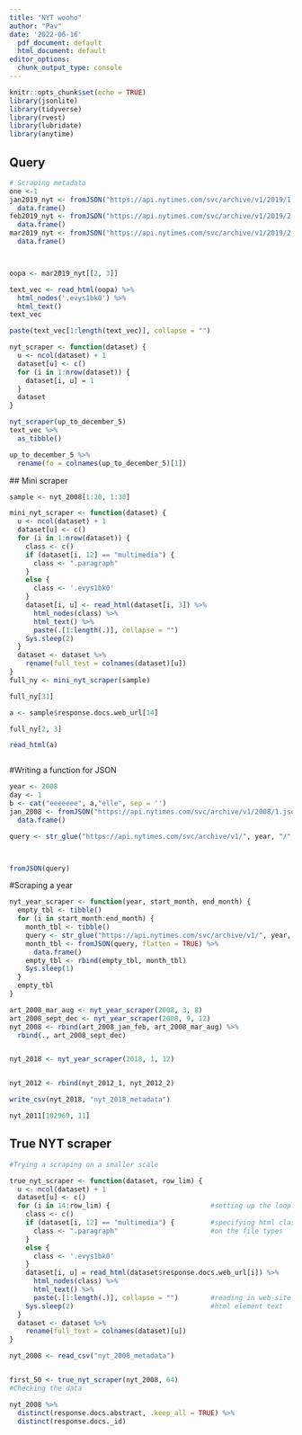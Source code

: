 ```yaml
---
title: "NYT wooho"
author: "Pav"
date: '2022-06-16'
  pdf_document: default
  html_document: default
editor_options:
  chunk_output_type: console
---
```


```r
knitr::opts_chunk$set(echo = TRUE)
library(jsonlite) 
library(tidyverse)
library(rvest)
library(lubridate)
library(anytime)
```

## Query 


```r
# Scraping metadata
one <-1 
jan2019_nyt <- fromJSON("https://api.nytimes.com/svc/archive/v1/2019/1.json?api-key={api}", flatten = TRUE) %>%
  data.frame()
feb2019_nyt <- fromJSON("https://api.nytimes.com/svc/archive/v1/2019/2.json?api-key={api}", flatten = TRUE) %>%
  data.frame()
mar2019_nyt <- fromJSON("https://api.nytimes.com/svc/archive/v1/2019/2.json?api-key={api}", flatten = TRUE) %>%
  data.frame()



oopa <- mar2019_nyt[[2, 3]]

text_vec <- read_html(oopa) %>%
  html_nodes('.evys1bk0') %>%
  html_text() 
text_vec

paste(text_vec[1:length(text_vec)], collapse = "")

nyt_scraper <- function(dataset) {
  u <- ncol(dataset) + 1
  dataset[u] <- c()
  for (i in 1:nrow(dataset)) {
    dataset[i, u] = 1
  }
  dataset
}

nyt_scraper(up_to_december_5)
text_vec %>%
  as_tibble()

up_to_december_5 %>%
  rename(fo = colnames(up_to_december_5)[1])

```

 ## Mini scraper 
```r
sample <- nyt_2008[1:20, 1:30]

mini_nyt_scraper <- function(dataset) {
  u <- ncol(dataset) + 1
  dataset[u] <- c()
  for (i in 1:nrow(dataset)) {
    class <- c()
    if (dataset[i, 12] == "multimedia") {
      class <- ".paragraph"
    }
    else {
      class <- '.evys1bk0'
    }
    dataset[i, u] <- read_html(dataset[i, 3]) %>%
      html_nodes(class) %>%
      html_text() %>%
      paste(.[1:length(.)], collapse = "")
    Sys.sleep(2)
  }
  dataset <- dataset %>%
    rename(full_test = colnames(dataset)[u])
}
full_ny <- mini_nyt_scraper(sample)

full_ny[31]

a <- sample$response.docs.web_url[14]

full_ny[2, 3]

read_html(a)



```

#Writing a function for JSON 


```r

year <- 2008
day <- 1
b <- cat("eeeeeee", a,"elle", sep = '')
jan_2008 <- fromJSON("https://api.nytimes.com/svc/archive/v1/2008/1.json?api-key={api}", flatten = TRUE) %>%
  data.frame() 

query <- str_glue("https://api.nytimes.com/svc/archive/v1/", year, "/", day, ".json?api-key={api}", sep = '')



fromJSON(query)
```


#Scraping a year

```r
nyt_year_scraper <- function(year, start_month, end_month) {
  empty_tbl <- tibble()
  for (i in start_month:end_month) {
    month_tbl <- tibble()
    query <- str_glue("https://api.nytimes.com/svc/archive/v1/", year, "/", i, ".json?api-key={api}", sep = '')
    month_tbl <- fromJSON(query, flatten = TRUE) %>%
      data.frame()
    empty_tbl <- rbind(empty_tbl, month_tbl)
    Sys.sleep(1)
  }
  empty_tbl
}

art_2008_mar_aug <- nyt_year_scraper(2008, 3, 8)
art_2008_sept_dec <- nyt_year_scraper(2008, 9, 12)
nyt_2008 <- rbind(art_2008_jan_feb, art_2008_mar_aug) %>%
  rbind(., art_2008_sept_dec)


nyt_2018 <- nyt_year_scraper(2018, 1, 12)


nyt_2012 <- rbind(nyt_2012_1, nyt_2012_2)

write_csv(nyt_2018, "nyt_2018_metadata")

nyt_2011[102969, 11]

```


## True NYT scraper 


```r

#Trying a scraping on a smaller scale

true_nyt_scraper <- function(dataset, row_lim) {
  u <- ncol(dataset) + 1
  dataset[u] <- c()
  for (i in 14:row_lim) {                         #setting up the loop 
    class <- c()
    if (dataset[i, 12] == "multimedia") {         #specifying html classes conditional
      class <- ".paragraph"                       #on the file types
    }
    else {
      class <- '.evys1bk0'
    }
    dataset[i, u] = read_html(dataset$response.docs.web_url[i]) %>%
      html_nodes(class) %>%
      html_text() %>%
      paste(.[1:length(.)], collapse = "")        #reading in web-site url and extracting
    Sys.sleep(2)                                  #html element text 
  }
  dataset <- dataset %>%
    rename(full_text = colnames(dataset)[u])
}

nyt_2008 <- read_csv("nyt_2008_metadata")


first_50 <- true_nyt_scraper(nyt_2008, 64)
#Checking the data

nyt_2008 %>%
  distinct(response.docs.abstract, .keep_all = TRUE) %>%
  distinct(response.docs._id)
```

